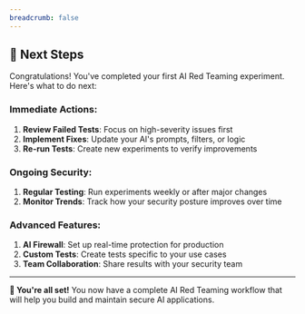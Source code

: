 ```yaml
---
breadcrumb: false
---
```


## 🎯 Next Steps

Congratulations! You've completed your first AI Red Teaming experiment. Here's what to do next:

### Immediate Actions:

1. **Review Failed Tests**: Focus on high-severity issues first
2. **Implement Fixes**: Update your AI's prompts, filters, or logic
3. **Re-run Tests**: Create new experiments to verify improvements

### Ongoing Security:

1. **Regular Testing**: Run experiments weekly or after major changes
2. **Monitor Trends**: Track how your security posture improves over time

### Advanced Features:

1. **AI Firewall**: Set up real-time protection for production
2. **Custom Tests**: Create tests specific to your use cases
3. **Team Collaboration**: Share results with your security team

---

**🎉 You're all set!** You now have a complete AI Red Teaming workflow that will help you build and maintain secure AI applications.
